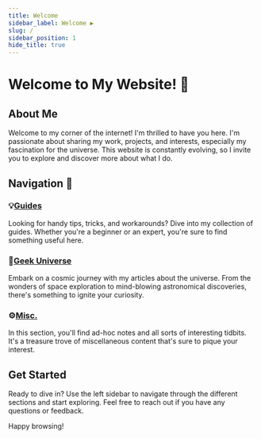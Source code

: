 ```yaml
---
title: Welcome
sidebar_label: Welcome ▶️
slug: /
sidebar_position: 1
hide_title: true
---
```


# Welcome to My Website! 👋

## About Me

Welcome to my corner of the internet! I'm thrilled to have you here. I'm passionate about sharing my work, projects, and interests, especially my fascination for the universe. This website is constantly evolving, so I invite you to explore and discover more about what I do.

## Navigation 🔭

### 💡[Guides](./docs/guides)

Looking for handy tips, tricks, and workarounds? Dive into my collection of guides. Whether you're a beginner or an expert, you're sure to find something useful here.

### 🚀[Geek Universe](./docs/geek-universe)

Embark on a cosmic journey with my articles about the universe. From the wonders of space exploration to mind-blowing astronomical discoveries, there's something to ignite your curiosity.

### ⚙️[Misc.](./docs/misc)

In this section, you'll find ad-hoc notes and all sorts of interesting tidbits. It's a treasure trove of miscellaneous content that's sure to pique your interest.

## Get Started

Ready to dive in? Use the left sidebar to navigate through the different sections and start exploring. Feel free to reach out if you have any questions or feedback.

Happy browsing!